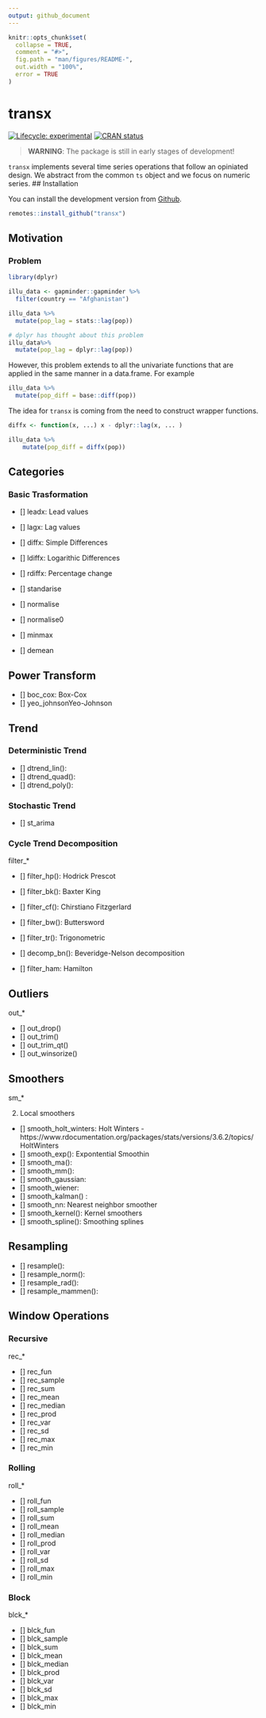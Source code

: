 ```yaml
---
output: github_document
---
```


<!-- README.md is generated from README.Rmd. Please edit that file -->

```r
knitr::opts_chunk$set(
  collapse = TRUE,
  comment = "#>",
  fig.path = "man/figures/README-",
  out.width = "100%",
  error = TRUE
)
```
# transx

<!-- badges: start -->
[![Lifecycle: experimental](https://img.shields.io/badge/lifecycle-experimental-orange.svg)](https://www.tidyverse.org/lifecycle/#experimental)
[![CRAN status](https://www.r-pkg.org/badges/version/transx)](https://CRAN.R-project.org/package=transx)
<!-- badges: end -->

> **WARNING**: The package is still in early stages of development!

`transx` implements several time series operations that follow an opiniated design. We abstract from the common `ts` object and we focus on numeric series.
## Installation


 You can install the development version from [Github](https://github.com/kvasilopoulos/transx).

``` r
remotes::install_github("transx")
```

## Motivation

### Problem

```r
library(dplyr)

illu_data <- gapminder::gapminder %>% 
  filter(country == "Afghanistan") 

illu_data %>% 
  mutate(pop_lag = stats::lag(pop))

# dplyr has thought about this problem
illu_data%>% 
  mutate(pop_lag = dplyr::lag(pop))

```
However, this problem extends to all the univariate functions that are applied in
the same manner in a data.frame. For example

```r
illu_data %>% 
  mutate(pop_diff = base::diff(pop))
```

The idea for `transx` is coming from the need to construct wrapper functions.

```r
diffx <- function(x, ...) x - dplyr::lag(x, ... )

illu_data %>% 
    mutate(pop_diff = diffx(pop))
```

## Categories 

### Basic Trasformation

- [] leadx: Lead values
- [] lagx: Lag values

- [] diffx: Simple Differences
- [] ldiffx: Logarithic Differences
- [] rdiffx: Percentage change

- [] standarise
- [] normalise
- [] normalise0
- [] minmax
- [] demean

## Power Transform

- [] boc_cox: Box-Cox
- [] yeo_johnsonYeo-Johnson

## Trend

### Deterministic Trend

- [] dtrend_lin():
- [] dtrend_quad():
- [] dtrend_poly():

### Stochastic Trend

- [] st_arima

### Cycle Trend Decomposition

filter_*

- [] filter_hp(): Hodrick Prescot
- [] filter_bk(): Baxter King
- [] filter_cf(): Chirstiano Fitzgerlard
- [] filter_bw(): Buttersword
- [] filter_tr(): Trigonometric
- [] decomp_bn(): Beveridge-Nelson decomposition

- [] filter_ham: Hamilton

## Outliers

out_*

- [] out_drop()
- [] out_trim()
- [] out_trim_qt()
- [] out_winsorize()

## Smoothers

sm_*

2. Local smoothers

- [] smooth_holt_winters: Holt Winters - https://www.rdocumentation.org/packages/stats/versions/3.6.2/topics/HoltWinters
- [] smooth_exp(): Expontential Smoothin
- [] smooth_ma(): 
- [] smooth_mm():
- [] smooth_gaussian:
- [] smooth_wiener:
- [] smooth_kalman() :
- [] smooth_nn: Nearest neighbor smoother
- [] smooth_kernel(): Kernel smoothers
- [] smooth_spline(): Smoothing splines
<!-- - [] sm_loess(): LOESS (locally estimated scatterplot smoother)  -->

## Resampling

- [] resample():
- [] resample_norm():
- [] resample_rad():
- [] resample_mammen():

## Window Operations

### Recursive

rec_*

- [] rec_fun
- [] rec_sample
- [] rec_sum
- [] rec_mean
- [] rec_median
- [] rec_prod
- [] rec_var
- [] rec_sd
<!-- - [] rec_qt
- [] rec_skew
- [] rec_kurt -->
- [] rec_max
- [] rec_min

### Rolling

roll_*

- [] roll_fun
- [] roll_sample
- [] roll_sum
- [] roll_mean
- [] roll_median
- [] roll_prod
- [] roll_var
- [] roll_sd
- [] roll_max
- [] roll_min

### Block 

blck_*

- [] blck_fun
- [] blck_sample
- [] blck_sum
- [] blck_mean
- [] blck_median
- [] blck_prod
- [] blck_var
- [] blck_sd
- [] blck_max
- [] blck_min
